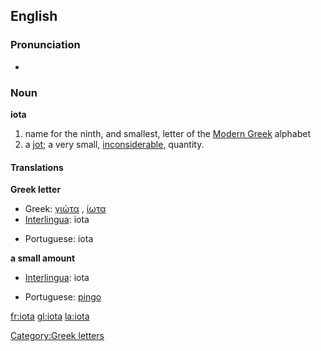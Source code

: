 {{letter_disp2|theta|&nbsp;&nbsp; [[image:Greek_uc_iota.png|20px]][[image:Greek_lc_iota.png|18px]] &nbsp;&nbsp; |kappa|γιώτα|Ι|ι}}

==English==
===Pronunciation===
*{{audio|en-us-iota.ogg|Audio (US)}}

===Noun===
'''iota'''
# name for the ninth, and smallest, letter of the [[Modern Greek]] alphabet
# a [[jot]]; a very small, [[inconsiderable]], quantity.


==== Translations ====
'''Greek letter'''
{{top}}
*Greek: [[γιώτα]] {{n}}, [[ίωτα]] {{n}}
*[[Interlingua]]: iota
{{mid}}
*Portuguese: iota {{m}}
{{bottom}}

'''a small amount'''
{{top}}
*[[Interlingua]]: iota
{{mid}}
*Portuguese: [[pingo]] {{m}}
{{bottom}}

[[Category:Greek letters]]

[[fr:iota]]
[[gl:iota]]
[[la:iota]]